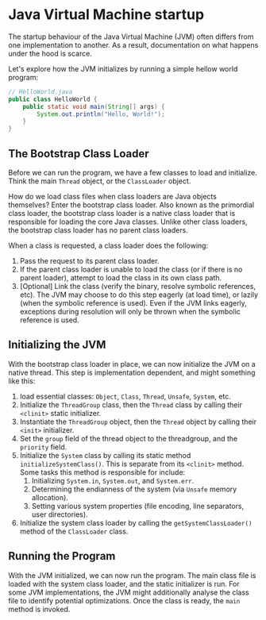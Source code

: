 # Java Virtual Machine startup

The startup behaviour of the Java Virtual Machine (JVM) often differs from one implementation to another. As a result, documentation on what happens under the hood is scarce.

Let's explore how the JVM initializes by running a simple hellow world program:

```java
// HelloWorld.java
public class HelloWorld {
    public static void main(String[] args) {
        System.out.println("Hello, World!");
    }
}
```

## The Bootstrap Class Loader

Before we can run the program, we have a few classes to load and initialize. Think the main `Thread` object, or the `ClassLoader` object.

How do we load class files when class loaders are Java objects themselves? Enter the bootstrap class loader.
Also known as the primordial class loader, the bootstrap class loader is a native class loader that is responsible for loading the core Java classes.
Unlike other class loaders, the bootstrap class loader has no parent class loaders.

When a class is requested, a class loader does the following:

1. Pass the request to its parent class loader.
2. If the parent class loader is unable to load the class (or if there is no parent loader), attempt to load the class in its own class path.
3. [Optional] Link the class (verify the binary, resolve symbolic references, etc).
   The JVM may choose to do this step eagerly (at load time), or lazily (when the symbolic reference is used).
   Even if the JVM links eagerly, exceptions during resolution will only be thrown when the symbolic reference is used.

## Initializing the JVM

With the bootstrap class loader in place, we can now initialize the JVM on a native thread. This step is implementation dependent, and might something like this:

1. load essential classes: `Object`, `Class`, `Thread`, `Unsafe`, `System`, etc.
2. Initialize the `ThreadGroup` class, then the `Thread` class by calling their `<clinit>` static initializer.
3. Instantiate the `ThreadGroup` object, then the `Thread` object by calling their `<init>` initializer.
4. Set the `group` field of the thread object to the threadgroup, and the `priority` field.
5. Initialize the `System` class by calling its static method `initializeSystemClass()`. This is separate from its `<clinit>` method. Some tasks this method is responsible for include:
   1. Initializing `System.in`, `System.out`, and `System.err`.
   2. Determining the endianness of the system (via `Unsafe` memory allocation).
   3. Setting various system properties (file encoding, line separators, user directories).
6. Initialize the system class loader by calling the `getSystemClassLoader()` method of the `ClassLoader` class.

## Running the Program

With the JVM initialized, we can now run the program. The main class file is loaded with the
system class loader, and the static initializer is run. For some JVM implementations, the JVM might
additionally analyse the class file to identify potential optimizations.
Once the class is ready, the `main` method is invoked.
